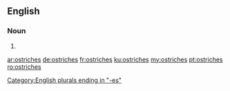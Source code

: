 ==English==

===Noun===
{{head|en|plural}}

# {{plural of|ostrich|lang=en}}

[[Category:English plurals ending in "-es"]]

[[ar:ostriches]]
[[de:ostriches]]
[[fr:ostriches]]
[[ku:ostriches]]
[[my:ostriches]]
[[pt:ostriches]]
[[ro:ostriches]]